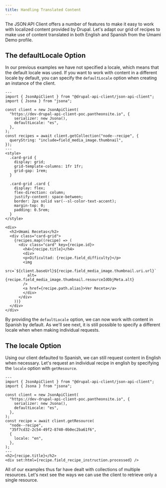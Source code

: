 ```yaml
---
title: Handling Translated Content
---
```



The JSON:API Client offers a number of features to make it easy to work with localized content provided by Drupal. Let's adapt our grid of recipes to make use of content translated in both English and Spanish from the Umami Demo profile.

## The defaultLocale Option

In our previous examples we have not specified a locale, which means that the default locale was used. If you want to work with content in a different locale by default, you can specify the `defaultLocale` option when creating an instance of the client.

```astro live ins={8}
---
import { JsonApiClient } from "@drupal-api-client/json-api-client";
import { Jsona } from "jsona";

const client = new JsonApiClient(
  "https://dev-drupal-api-client-poc.pantheonsite.io", {
    serializer: new Jsona(),
    defaultLocale: "es",
  },
);
const recipes = await client.getCollection("node--recipe", {
  queryString: "include=field_media_image.thumbnail",
});
---
<style>
  .card-grid {
    display: grid;
    grid-template-columns: 1fr 1fr;
    grid-gap: 1rem;
  }

  .card-grid .card {
    display: flex;
    flex-direction: column;
    justify-content: space-between;
    border: 2px solid var(--sl-color-text-accent);
    margin-top: 0;
    padding: 0.5rem;
  }
</style>

<div>
  <h2>Umami Recetas</h2>
  <div class="card-grid">
    {recipes.map((recipe) => (
      <div class="card" key={recipe.id}>
        <h4>{recipe.title}</h4>
        <div>
        <p>Dificultad: {recipe.field_difficulty}</p>
        <img
          src=`${client.baseUrl}${recipe.field_media_image.thumbnail.uri.url}`
          alt={recipe.field_media_image.thumbnail.resourceIdObjMeta.alt}
        />
        <a href={recipe.path.alias}>Ver Receta</a>
        </div>
      </div>
    ))}
  </div>
</div>
```

By providing the `defaultLocale` option, we can now work with content in Spanish by default. As we'll see next, it is still possible to specify a different locale when when making individual requests.

## The locale Option

Using our client defaulted to Spanish, we can still request content in English when necessary. Let's request an individual recipe in english by specifying the `locale` option with `getResource`.

```astro live {14-16}
---
import { JsonApiClient } from "@drupal-api-client/json-api-client";
import { Jsona } from "jsona";

const client = new JsonApiClient(
  "https://dev-drupal-api-client-poc.pantheonsite.io", {
    serializer: new Jsona(),
    defaultLocale: "es",
  },
);
const recipe = await client.getResource(
  "node--recipe",
  "35f7cd32-2c54-49f2-8740-0b0ec2ba61f6",
  {
    locale: "en",
  },
);
---
<h2>{recipe.title}</h2>
<div set:html={recipe.field_recipe_instruction.processed} />
```

All of our examples thus far have dealt with collections of multiple resources. Let's next see the ways we can use the client to retrieve only a single resource.
